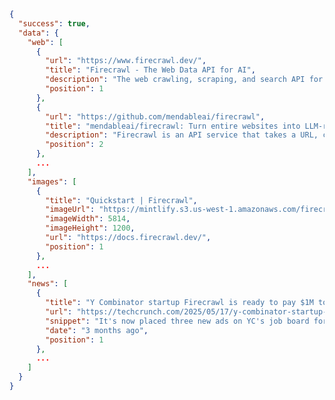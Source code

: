 ```json JSON
{
  "success": true,
  "data": {
    "web": [
      {
        "url": "https://www.firecrawl.dev/",
        "title": "Firecrawl - The Web Data API for AI",
        "description": "The web crawling, scraping, and search API for AI. Built for scale. Firecrawl delivers the entire internet to AI agents and builders.",
        "position": 1
      },
      {
        "url": "https://github.com/mendableai/firecrawl",
        "title": "mendableai/firecrawl: Turn entire websites into LLM-ready ... - GitHub",
        "description": "Firecrawl is an API service that takes a URL, crawls it, and converts it into clean markdown or structured data.",
        "position": 2
      },
      ...
    ],
    "images": [
      {
        "title": "Quickstart | Firecrawl",
        "imageUrl": "https://mintlify.s3.us-west-1.amazonaws.com/firecrawl/logo/logo.png",
        "imageWidth": 5814,
        "imageHeight": 1200,
        "url": "https://docs.firecrawl.dev/",
        "position": 1
      },
      ...
    ],
    "news": [
      {
        "title": "Y Combinator startup Firecrawl is ready to pay $1M to hire three AI agents as employees",
        "url": "https://techcrunch.com/2025/05/17/y-combinator-startup-firecrawl-is-ready-to-pay-1m-to-hire-three-ai-agents-as-employees/",
        "snippet": "It's now placed three new ads on YC's job board for “AI agents only” and has set aside a $1 million budget total to make it happen.",
        "date": "3 months ago",
        "position": 1
      },
      ...
    ]
  }
}
```